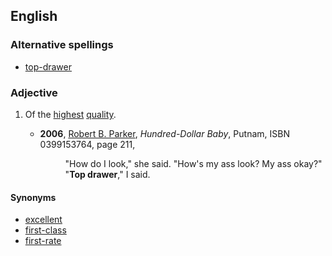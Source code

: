 ==English==

===Alternative spellings===
*[[top-drawer]]

===Adjective===
{{en-adj|-|pos=[[top]] [[drawer]]}}

# {{idiom}} Of the [[highest]] [[quality]].
#*'''2006''', [[w:Robert_B._Parker|Robert B. Parker]], ''Hundred-Dollar Baby'', Putnam, ISBN 0399153764, page 211,
#*:"How do I look," she said. "How's my ass look? My ass okay?"
#*:"'''Top drawer'''," I said.

====Synonyms====
*[[excellent]]
*[[first-class]]
*[[first-rate]]
